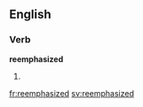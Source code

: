 ==English==

===Verb===
'''reemphasized'''

# {{present participle of|reemphasize}}

[[fr:reemphasized]]
[[sv:reemphasized]]